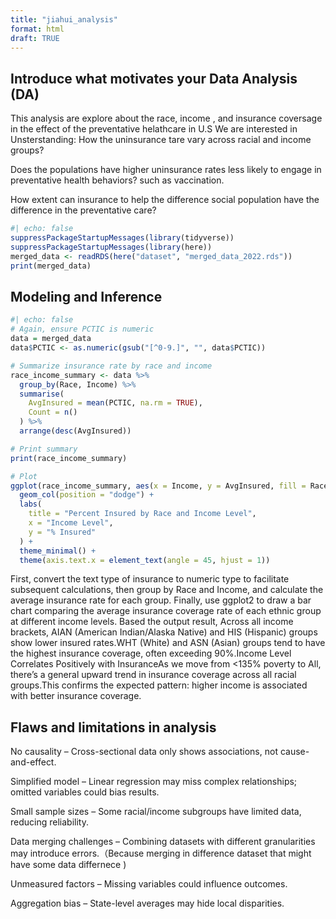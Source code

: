 ```yaml
---
title: "jiahui_analysis"
format: html
draft: TRUE
---
```


## Introduce what motivates your Data Analysis (DA)
This analysis are explore about the race, income , and insurance coversage in the effect of the preventative helathcare in U.S
We are interested in Unsterstanding:
How the uninsurance tare vary across racial and income groups?

Does the populations have higher uninsurance rates less likely to engage in preventative health behaviors? such as vaccination.

How extent can insurance to help the difference social population have the difference in the preventative care?

```r
#| echo: false
suppressPackageStartupMessages(library(tidyverse))
suppressPackageStartupMessages(library(here))
merged_data <- readRDS(here("dataset", "merged_data_2022.rds"))
print(merged_data)

```

## Modeling and Inference

```r
#| echo: false
# Again, ensure PCTIC is numeric
data = merged_data
data$PCTIC <- as.numeric(gsub("[^0-9.]", "", data$PCTIC))

# Summarize insurance rate by race and income
race_income_summary <- data %>%
  group_by(Race, Income) %>%
  summarise(
    AvgInsured = mean(PCTIC, na.rm = TRUE),
    Count = n()
  ) %>%
  arrange(desc(AvgInsured))

# Print summary
print(race_income_summary)

# Plot
ggplot(race_income_summary, aes(x = Income, y = AvgInsured, fill = Race)) +
  geom_col(position = "dodge") +
  labs(
    title = "Percent Insured by Race and Income Level",
    x = "Income Level",
    y = "% Insured"
  ) +
  theme_minimal() +
  theme(axis.text.x = element_text(angle = 45, hjust = 1))
```
First, convert the text type of insurance to numeric type to facilitate subsequent calculations, then group by Race and Income, and calculate the average insurance rate for each group. Finally, use ggplot2 to draw a bar chart comparing the average insurance coverage rate of each ethnic group at different income levels. Based the output result, Across all income brackets, AIAN (American Indian/Alaska Native) and HIS (Hispanic) groups show lower insured rates.WHT (White) and ASN (Asian) groups tend to have the highest insurance coverage, often exceeding 90%.Income Level Correlates Positively with InsuranceAs we move from <135% poverty to All, there's a general upward trend in insurance coverage across all racial groups.This confirms the expected pattern: higher income is associated with better insurance coverage.

## Flaws and limitations in analysis

No causality – Cross-sectional data only shows associations, not cause-and-effect.

Simplified model – Linear regression may miss complex relationships; omitted variables could bias results.

Small sample sizes – Some racial/income subgroups have limited data, reducing reliability.

Data merging challenges – Combining datasets with different granularities may introduce errors.（Because merging in difference dataset that might have some data differnece )

Unmeasured factors – Missing variables  could influence outcomes.

Aggregation bias – State-level averages may hide local disparities.

